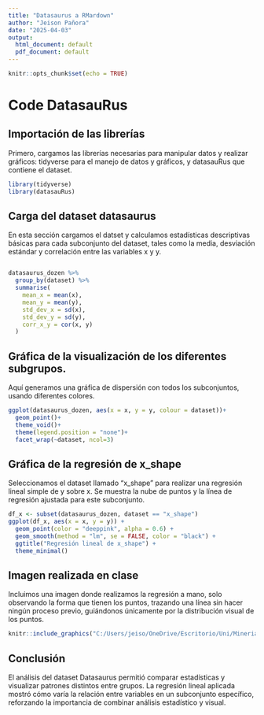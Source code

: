 ```yaml
---
title: "Datasaurus a RMardown"
author: "Jeison Pañora"
date: "2025-04-03"
output:
  html_document: default
  pdf_document: default
---
```


```r
knitr::opts_chunk$set(echo = TRUE)
```

# Code DatasauRus

## Importación de las librerías

Primero, cargamos las librerías necesarias para manipular datos y realizar gráficos: tidyverse para el manejo de datos y gráficos, y datasauRus que contiene el dataset.

```r
library(tidyverse)
library(datasauRus)
```

## Carga del dataset datasaurus

En esta sección cargamos el datset y calculamos estadísticas descriptivas básicas para cada subconjunto del dataset, tales como la media, desviación estándar y correlación entre las variables x y y.

```r

```

```r
datasaurus_dozen %>%
  group_by(dataset) %>%
  summarise(
    mean_x = mean(x),
    mean_y = mean(y),
    std_dev_x = sd(x),
    std_dev_y = sd(y),
    corr_x_y = cor(x, y)
  )
```

## Gráfica de la visualización de los diferentes subgrupos.

Aquí generamos una gráfica de dispersión con todos los subconjuntos, usando diferentes colores.

```r
ggplot(datasaurus_dozen, aes(x = x, y = y, colour = dataset))+
  geom_point()+
  theme_void()+
  theme(legend.position = "none")+
  facet_wrap(~dataset, ncol=3)
```

## Gráfica de la regresión de x_shape

Seleccionamos el dataset llamado "x_shape" para realizar una regresión lineal simple de y sobre x. Se muestra la nube de puntos y la línea de regresión ajustada para este subconjunto.

```r
df_x <- subset(datasaurus_dozen, dataset == "x_shape")
ggplot(df_x, aes(x = x, y = y)) +
  geom_point(color = "deeppink", alpha = 0.6) +
  geom_smooth(method = "lm", se = FALSE, color = "black") +
  ggtitle("Regresión lineal de x_shape") +
  theme_minimal()
```

## Imagen realizada en clase

Incluimos una imagen donde realizamos la regresión a mano, solo observando la forma que tienen los puntos, trazando una línea sin hacer ningún proceso previo, guiándonos únicamente por la distribución visual de los puntos.

```r
knitr::include_graphics("C:/Users/jeiso/OneDrive/Escritorio/Uni/MineriaDatos/Anscombe/Anscombe/R/x_shape_regresion_lineal_manual.jpg")
```


## Conclusión

El análisis del dataset Datasaurus permitió comparar estadísticas y visualizar patrones distintos entre grupos. La regresión lineal aplicada mostró cómo varía la relación entre variables en un subconjunto específico, reforzando la importancia de combinar análisis estadístico y visual.
